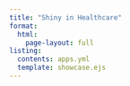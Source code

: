 ```yaml
---
title: "Shiny in Healthcare"
format: 
  html:
    page-layout: full
listing: 
  contents: apps.yml
  template: showcase.ejs
---
```



